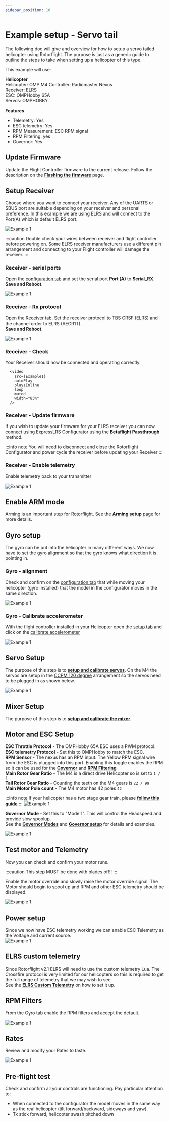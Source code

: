 ```yaml
---
sidebar_position: 10
---
```


# Example setup - Servo tail
The following doc will give and overview for how to setup a servo tailed helicopter using Rotorflight. The purpose is just as a generic guide to outline the steps to take when setting up a helicopter of this type. 

This example will use:  

**Helicopter**  
Helicopter: OMP M4
Controller: Radiomaster Nexus  
Receiver: ELRS  
ESC: OMPHobby 65A  
Servos: OMPHOBBY  

**Features**  
* Telemetry: Yes  
* ESC telemetry: Yes
* RPM Measurement: ESC RPM signal  
* RPM Filtering: yes  
* Governor: Yes  

## Update Firmware
Update the Flight Controller firmware to the current release. Follow the description on the [**Flashing the firmware**](../setup/flashing-the-firmware.mdx) page. 

## Setup Receiver

Choose where you want to connect your receiver. Any of the UARTS or SBUS port are suitable depending on your receiver and personal preference. In this example we are using ELRS and will connect to the Port(A) which is default ELRS port.   

![Example 1](./img/example-1-2.png)

:::caution
    Double check your wires between receiver and flight controller before powering on. Some ELRS receiver manufacturers use a different pin arrangement and connecting to your Flight controller will damage the receiver. 
:::

### Receiver - serial ports
Open the [configuration tab](../configurator/tabs/configuration.md) and set the serial port **Port (A)** to **Serial_RX**.  
**Save and Reboot**.

![Example 1](./img/example-1-3.png)

### Receiver -  Rx protocol
Open the [Receiver tab](../configurator/tabs/receiver.mdx). Set the receiver protocol to TBS CRSF (ELRS) and the channel order to ELRS (AECR1T).  
**Save and Reboot**.

![Example 1](./img/example-1-4.png)

### Receiver - Check
Your Receiver should now be connected and operating correctly.

      <video
        src={Example1}
        autoPlay
        playsInline
        loop
        muted
        width="85%"
      />

### Receiver - Update firmware
If you wish to update your firmware for your ELRS receiver you can now connect using ExpressLRS Configurator using the **Betaflight Passthrough** method.

:::info note 
You will need to disconnect and close the Rotorflight Configurator and power cycle the receiver before updating your Receiver
:::

### Receiver - Enable telemetry

Enable telemetry back to your transmitter  

![Example 1](./img/example-1-6.png)

## Enable ARM mode
Arming is an important step for Rotorflight. See the [**Arming setup**](../setup/arming.mdx) page for more details.  

## Gyro setup
The gyro can be put into the helicopter in many different ways. We now have to set the gyro alignment so that the gyro knows what direction it is pointing in.  

### Gyro - alignment
Check and confirm on the [configuration tab](../configurator/tabs/configuration.md) that while moving your helicopter (gyro installed) that the model in the configurator moves in the same direction.  

![Example 1](./img/example-1-7.png)

### Gyro - Calibrate accelerometer

With the flight controller installed in your Helicopter open the [setup tab](../configurator/tabs/setup.md) and click on the [calibrate accelerometer](../configurator/tabs/setup.md#calibrate-accelerometer)

![Example 1](./img/example-1-8.png)

## Servo Setup
The purpose of this step is to [**setup and calibrate servos**](../setup/setup-servos.mdx). On the M4 the servos are setup in the [CCPM 120 degree](../configurator/tabs/servos.mdx#ccpm) arrangement so the servos need to be plugged in as shown below.    

![Example 1](../configurator/img/ccpm.svg)  

## Mixer Setup
The purpose of this step is to [**setup and calibrate the mixer**](../setup/setup-mixer.mdx).  

## Motor and ESC Setup
**ESC Throttle Protocol** - The OMPHobby 65A ESC uses a PWM protocol.  
**ESC telemetry Protocol** - Set this to OMPHobby to match the ESC.  
**RPM Sensor** - The nexus has an RPM input. The Yellow RPM signal wire from the ESC is plugged into this port. Enabling this toggle enables the RPM so it can be used for the [**Governor**](../setup/governor.md) and [**RPM Filtering**](../setup/rpm-filters.md)  
**Main Rotor Gear Ratio** - The M4 is a direct drive Helicopter so is set to `1 / 1`  
**Tail Rotor Gear Ratio** - Counting the teeth on the M4 gears is `22 / 99`  
**Main Motor Pole count** - The M4 motor has 42 poles `42`  

:::info note
If your helicopter has a two stage gear train, please [**follow this guide**](../setup/two-stage-gear-train-ratios.md)
:::
![Example 1](./img/example-1-9.png)

**Governor Mode** - Set this to "Mode 1". This will control the Headspeed and provide slow spoolup.  
See the [**Governor Modes**](../setup/governor.md#governor-mode) and [**Governor setup**](../setup/governor-setup.mdx) for details and examples.

![Example 1](./img/example-1-10.png)

## Test motor and Telemetry
Now you can check and confirm your motor runs. 

:::caution 
    This step MUST be done with blades off!!
:::

Enable the motor override and slowly raise the motor override signal. The Motor should begin to spool up and RPM and other ESC telemetry should be displayed. 

![Example 1](./img/example-1-11.png)

## Power setup
Since we now have ESC telemetry working we can enable ESC Telemetry as the Voltage and current source.  
![Example 1](./img/example-1-14.png)

## ELRS custom telemetry
Since Rotorflight v2.1 ELRS will need to use the custom telemetry Lua. The Crossfire protocol is very limited for our helicopters so this is required to get the full range of telemetry that we may wish to see.  
See the [**ELRS Custom Telemetry**](../setup/elrs-custom-telemetry.mdx) on how to set it up.

## RPM Filters
From the Gyro tab enable the RPM filters and accept the default.  

![Example 1](./img/example-1-12.png)  
## Rates
Review and modify your Rates to taste. 

![Example 1](./img/example-1-13.png)  

## Pre-flight test
Check and confirm all your controls are functioning. 
Pay particular attention to:  

* When connected to the configurator the model moves in the same way as the real helicopter (tilt forward/backward, sideways and yaw).  
* Tx stick forward, helicopter swash pitched down
